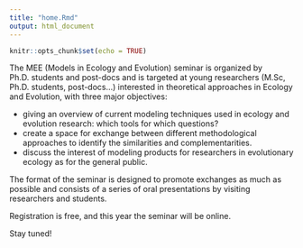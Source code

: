 ```yaml
---
title: "home.Rmd"
output: html_document
---
```


```r
knitr::opts_chunk$set(echo = TRUE)
```


The MEE (Models in Ecology and Evolution) seminar is organized by Ph.D. students and post-docs and is targeted at young researchers (M.Sc, Ph.D. students, post-docs...) interested in theoretical approaches in Ecology and Evolution, with three major objectives:

* giving an overview of current modeling techniques used in ecology and evolution research: which tools for which questions?
* create a space for exchange between different methodological approaches to identify the similarities and complementarities.
* discuss the interest of modeling products for researchers in evolutionary ecology as for the general public.

The format of the seminar is designed to promote exchanges as much as possible and consists of a series of oral presentations by visiting researchers and students.

Registration is free, and this year the seminar will be online.

Stay tuned!
